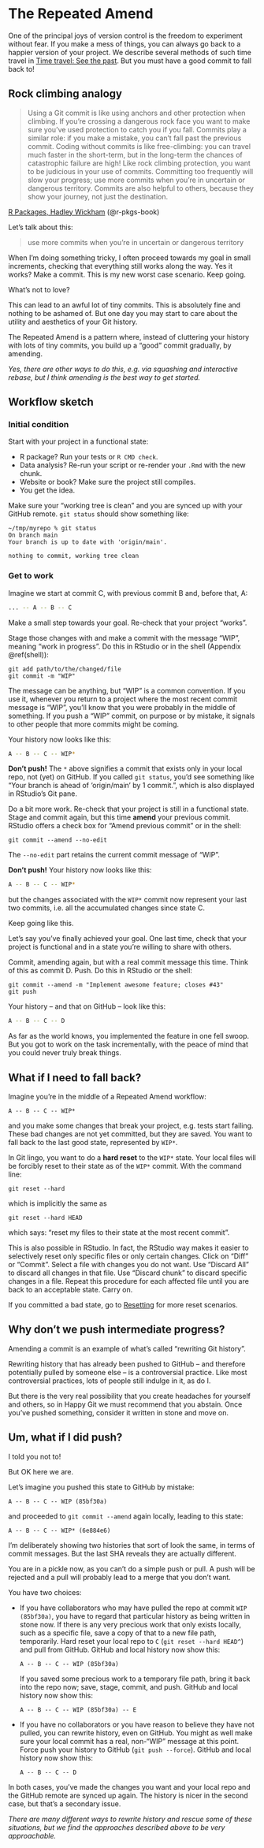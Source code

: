 # The Repeated Amend {#repeated-amend}

One of the principal joys of version control is the freedom to experiment without fear.
If you make a mess of things, you can always go back to a happier version of your project.
We describe several methods of such time travel in [Time travel: See the past](#time-travel-see-past).
But you must have a good commit to fall back to!

## Rock climbing analogy

<div class="figure">
  <blockquote>
Using a Git commit is like using anchors and other protection when climbing. If you're crossing a dangerous rock face you want to make sure you've used protection to catch you if you fall. Commits play a similar role: if you make a mistake, you can't fall past the previous commit. Coding without commits is like free-climbing: you can travel much faster in the short-term, but in the long-term the chances of catastrophic failure are high! Like rock climbing protection, you want to be judicious in your use of commits. Committing too frequently will slow your progress; use more commits when you're in uncertain or dangerous territory. Commits are also helpful to others, because they show your journey, not just the destination.
  </blockquote>
  <p class="caption">
  <a href="http://r-pkgs.had.co.nz/git.html#git-commit">R Packages, Hadley Wickham</a> (@r-pkgs-book)</p>
</div>

Let's talk about this:

> use more commits when you're in uncertain or dangerous territory

When I'm doing something tricky, I often proceed towards my goal in small increments, checking that everything still works along the way.
Yes it works?
Make a commit.
This is my new worst case scenario.
Keep going.

What's not to love?

This can lead to an awful lot of tiny commits.
This is absolutely fine and nothing to be ashamed of.
But one day you may start to care about the utility and aesthetics of your Git history.

The Repeated Amend is a pattern where, instead of cluttering your history with lots of tiny commits, you build up a "good" commit gradually, by amending.

*Yes, there are other ways to do this, e.g. via squashing and interactive rebase, but I think amending is the best way to get started.*

## Workflow sketch

### Initial condition

Start with your project in a functional state:

* R package? Run your tests or `R CMD check`.
* Data analysis? Re-run your script or re-render your `.Rmd` with the new chunk.
* Website or book? Make sure the project still compiles.
* You get the idea.

Make sure your "working tree is clean" and you are synced up with your GitHub remote. `git status` should show something like:

```console
~/tmp/myrepo % git status                                                          
On branch main
Your branch is up to date with 'origin/main'.

nothing to commit, working tree clean
```

### Get to work

Imagine we start at commit C, with previous commit B and, before that, A:

``` bash
... -- A -- B -- C
```

Make a small step towards your goal.
Re-check that your project "works".

Stage those changes with and make a commit with the message "WIP", meaning "work in progress".
Do this in RStudio or in the shell (Appendix \@ref(shell)):

```console
git add path/to/the/changed/file
git commit -m "WIP"
```

The message can be anything, but "WIP" is a common convention.
If you use it, whenever you return to a project where the most recent commit message is "WIP", you'll know that you were probably in the middle of something.
If you push a "WIP" commit, on purpose or by mistake, it signals to other people that more commits might be coming.

Your history now looks like this:

``` bash
A -- B -- C -- WIP*
```

**Don't push!**
The `*` above signifies a commit that exists only in your local repo, not (yet) on GitHub.
If you called `git status`, you'd see something like "Your branch is ahead of 'origin/main' by 1 commit.", which is also displayed in RStudio's Git pane.

Do a bit more work.
Re-check that your project is still in a functional state.
Stage and commit again, but this time **amend** your previous commit.
RStudio offers a check box for "Amend previous commit" or in the shell:

```console
git commit --amend --no-edit
```

The `--no-edit` part retains the current commit message of "WIP".

**Don't push!**  Your history now looks like this:

``` bash
A -- B -- C -- WIP*
```

but the changes associated with the `WIP*` commit now represent your last two commits, i.e. all the accumulated changes since state C.

Keep going like this.

Let's say you've finally achieved your goal. One last time, check that your project is functional and in a state you're willing to share with others.

Commit, amending again, but with a real commit message this time.
Think of this as commit D.
Push.
Do this in RStudio or the shell:

```console
git commit --amend -m "Implement awesome feature; closes #43"
git push
```

Your history -- and that on GitHub -- look like this:

``` bash
A -- B -- C -- D
```

As far as the world knows, you implemented the feature in one fell swoop.
But you got to work on the task incrementally, with the peace of mind that you could never truly break things.

## What if I need to fall back? {#manually-reset}

Imagine you're in the middle of a Repeated Amend workflow:

```console
A -- B -- C -- WIP*
```

and you make some changes that break your project, e.g. tests start failing.
These bad changes are not yet committed, but they are saved.
You want to fall back to the last good state, represented by `WIP*`.

In Git lingo, you want to do a **hard reset** to the `WIP*` state.
Your local files will be forcibly reset to their state as of the `WIP*` commit.
With the command line:

```console
git reset --hard
```

which is implicitly the same as

```console
git reset --hard HEAD
```

which says: "reset my files to their state at the most recent commit".

This is also possible in RStudio.
In fact, the RStudio way makes it easier to selectively reset only specific files or only certain changes.
Click on "Diff" or "Commit".
Select a file with changes you do not want.
Use "Discard All" to discard all changes in that file.
Use "Discard chunk" to discard specific changes in a file.
Repeat this procedure for each affected file until you are back to an acceptable state.
Carry on.

If you committed a bad state, go to [Resetting](#reset) for more reset scenarios.

## Why don't we push intermediate progress?

Amending a commit is an example of what's called "rewriting Git history".

Rewriting history that has already been pushed to GitHub -- and therefore potentially pulled by someone else -- is a controversial practice.
Like most controversial practices, lots of people still indulge in it, as do I.

But there is the very real possibility that you create headaches for yourself and others, so in Happy Git we must recommend that you abstain.
Once you've pushed something, consider it written in stone and move on.

## Um, what if I did push?

I told you not to!

But OK here we are.

Let's imagine you pushed this state to GitHub by mistake:

```console
A -- B -- C -- WIP (85bf30a)
```

and proceeded to `git commit --amend` again locally, leading to this state:

```console
A -- B -- C -- WIP* (6e884e6)
```

I'm deliberately showing two histories that sort of look the same, in terms of commit messages.
But the last SHA reveals they are actually different.

You are in a pickle now, as you can't do a simple push or pull.
A push will be rejected and a pull will probably lead to a merge that you don't want.

You have two choices:

* If you have collaborators who may have pulled the repo at commit
  `WIP (85bf30a)`, you have to regard that particular history as being written
  in stone now.
  If there is any very precious work that only exists locally, such as a
  specific file, save a copy of that to a new file path, temporarily.
  Hard reset your local repo to `C` (`git reset --hard HEAD^`) and pull from
  GitHub.
  GitHub and local history now show this:
  ```console
  A -- B -- C -- WIP (85bf30a)
  ```
  If you saved some precious work to a temporary file path, bring it back into
  the repo now; save, stage, commit, and push.
  GitHub and local history now show this:
  ```console
  A -- B -- C -- WIP (85bf30a) -- E
  ```
* If you have no collaborators or you have reason to believe they have not
  pulled, you can rewrite history, even on GitHub.
  You might as well make sure your local commit has a real, non-"WIP" message
  at this point.
  Force push your history to GitHub (`git push --force`).
  GitHub and local history now show this:
  ```console
  A -- B -- C -- D
  ```

In both cases, you've made the changes you want and your local repo and the 
GitHub remote are synced up again.
The history is nicer in the second case, but that's a secondary issue.

*There are many different ways to rewrite history and rescue some of these situations, but we find the approaches described above to be very approachable.*
